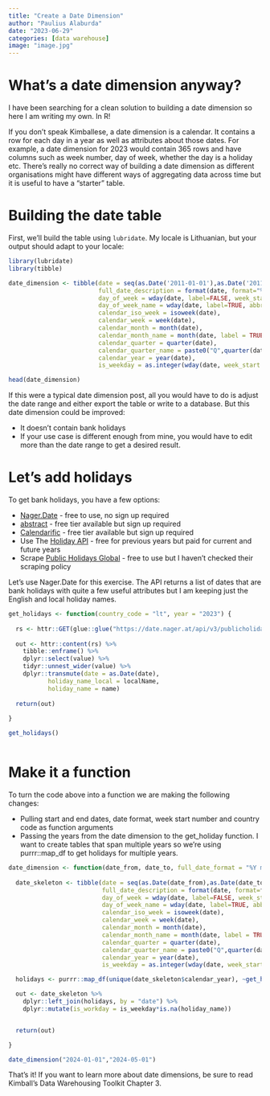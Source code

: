 ```yaml
---
title: "Create a Date Dimension"
author: "Paulius Alaburda"
date: "2023-06-29"
categories: [data warehouse]
image: "image.jpg"
---
```


# What's a date dimension anyway?

I have been searching for a clean solution to building a date dimension so here I am writing my own. In R! 

If you don't speak Kimballese, a date dimension is a calendar. It contains a row for each day in a year as well as attributes about those dates. For example, a date dimension for 2023 would contain 365 rows and have columns such as week number, day of week, whether the day is a holiday etc. There's really no correct way of building a date dimension as different organisations might have different ways of aggregating data across time but it is useful to have a "starter" table.

# Building the date table

First, we'll build the table using `lubridate`. My locale is Lithuanian, but your output should adapt to your locale:

```r

library(lubridate)
library(tibble)

date_dimension <- tibble(date = seq(as.Date('2011-01-01'),as.Date('2011-01-31'),by = 1),
                         full_date_description = format(date, format="%Y m. %B %d d."),
                         day_of_week = wday(date, label=FALSE, week_start = 1),
                         day_of_week_name = wday(date, label=TRUE, abbr = FALSE),
                         calendar_iso_week = isoweek(date),
                         calendar_week = week(date),
                         calendar_month = month(date),
                         calendar_month_name = month(date, label = TRUE, abbr = FALSE),
                         calendar_quarter = quarter(date),
                         calendar_quarter_name = paste0("Q",quarter(date)),
                         calendar_year = year(date),
                         is_weekday = as.integer(wday(date, week_start = 1) < 6))

head(date_dimension)

```

If this were a typical date dimension post, all you would have to do is adjust the date range and either export the table or write to a database. But this date dimension could be improved:

* It doesn't contain bank holidays
* If your use case is different enough from mine, you would have to edit more than the date range to get a desired result.

# Let's add holidays

To get bank holidays, you have a few options:

* [Nager.Date](https://date.nager.at/Api) - free to use, no sign up required
* [abstract](https://www.abstractapi.com/api/holidays-api) - free tier available but sign up required
* [Calendarific](https://calendarific.com/) - free tier available but sign up required
* Use The [Holiday API](https://holidayapi.com/) - free for previous years but paid for current and future years
* Scrape [Public Holidays Global](publicholidays.com) - free to use but I haven't checked their scraping policy

Let's use Nager.Date for this exercise. The API returns a list of dates that are bank holidays with quite a few useful attributes but I am keeping just the English and local holiday names.

```r

get_holidays <- function(country_code = "lt", year = "2023") {
  
  rs <- httr::GET(glue::glue("https://date.nager.at/api/v3/publicholidays/{year}/{country_code}"))
  
  out <- httr::content(rs) %>% 
    tibble::enframe() %>% 
    dplyr::select(value) %>% 
    tidyr::unnest_wider(value) %>% 
    dplyr::transmute(date = as.Date(date),
           holiday_name_local = localName,
           holiday_name = name)
  
  return(out)
  
}

get_holidays()



```


# Make it a function

To turn the code above into a function we are making the following changes:

* Pulling start and end dates, date format, week start number and country code as function arguments
* Passing the years from the date dimension to the get_holiday function. I want to create tables that span multiple years so we're using purrr::map_df to get holidays for multiple years.

```r

date_dimension <- function(date_from, date_to, full_date_format = "%Y m. %B %d d.", week_start = 1, country_code = "LT") {
  
  date_skeleton <- tibble(date = seq(as.Date(date_from),as.Date(date_to),by = 1),
                          full_date_description = format(date, format=full_date_format),
                          day_of_week = wday(date, label=FALSE, week_start = week_start),
                          day_of_week_name = wday(date, label=TRUE, abbr = FALSE),
                          calendar_iso_week = isoweek(date),
                          calendar_week = week(date),
                          calendar_month = month(date),
                          calendar_month_name = month(date, label = TRUE, abbr = FALSE),
                          calendar_quarter = quarter(date),
                          calendar_quarter_name = paste0("Q",quarter(date)),
                          calendar_year = year(date),
                          is_weekday = as.integer(wday(date, week_start = 1) < 6))

  holidays <- purrr::map_df(unique(date_skeleton$calendar_year), ~get_holidays(country_code = country_code, year = .))

  out <- date_skeleton %>%
    dplyr::left_join(holidays, by = "date") %>%
    dplyr::mutate(is_workday = is_weekday*is.na(holiday_name))


  return(out)

}

date_dimension("2024-01-01","2024-05-01")

```

That's it! If you want to learn more about date dimensions, be sure to read Kimball's Data Warehousing Toolkit Chapter 3.


